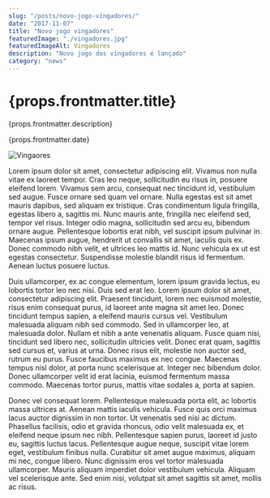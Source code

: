 ```yaml
---
slug: "/posts/novo-jogo-vingadores/"
date: "2017-11-07"
title: "Novo jogo vingadores"
featuredImage: "./vingadores.jpg"
featuredImageAlt: Vingadores
description: "Novo jogo dos vingadores é lançado"
category: "news"
---
```


<h1>{props.frontmatter.title}</h1>

<p>{props.frontmatter.description}</p>

<div>{props.frontmatter.date}</div>

![Vingaores](./vingadores.jpg)

Lorem ipsum dolor sit amet, consectetur adipiscing elit. Vivamus non nulla vitae ex laoreet tempor. Cras leo neque, sollicitudin eu risus in, posuere eleifend lorem. Vivamus sem arcu, consequat nec tincidunt id, vestibulum sed augue. Fusce ornare sed quam vel ornare. Nulla egestas est sit amet mauris dapibus, sed aliquam ex tristique. Cras condimentum ligula fringilla, egestas libero a, sagittis mi. Nunc mauris ante, fringilla nec eleifend sed, tempor vel risus. Integer odio magna, sollicitudin sed arcu eu, bibendum ornare augue. Pellentesque lobortis erat nibh, vel suscipit ipsum pulvinar in. Maecenas ipsum augue, hendrerit ut convallis sit amet, iaculis quis ex. Donec commodo nibh velit, et ultrices leo mattis id. Nunc vehicula ex ut est egestas consectetur. Suspendisse molestie blandit risus id fermentum. Aenean luctus posuere luctus.

Duis ullamcorper, ex ac congue elementum, lorem ipsum gravida lectus, eu lobortis tortor leo nec nisi. Duis sed erat leo. Lorem ipsum dolor sit amet, consectetur adipiscing elit. Praesent tincidunt, lorem nec euismod molestie, risus enim consequat purus, id laoreet ante magna sit amet leo. Donec tincidunt tempus sapien, a eleifend mauris cursus vel. Vestibulum malesuada aliquam nibh sed commodo. Sed in ullamcorper leo, at malesuada dolor. Nullam et nibh a ante venenatis aliquam. Fusce quam nisi, tincidunt sed libero nec, sollicitudin ultricies velit. Donec erat quam, sagittis sed cursus et, varius at urna. Donec risus elit, molestie non auctor sed, rutrum eu purus. Fusce faucibus maximus ex nec congue. Maecenas tempus nisl dolor, at porta nunc scelerisque at. Integer nec bibendum dolor. Donec ullamcorper velit id erat lacinia, euismod fermentum massa commodo. Maecenas tortor purus, mattis vitae sodales a, porta at sapien.

Donec vel consequat lorem. Pellentesque malesuada porta elit, ac lobortis massa ultrices at. Aenean mattis iaculis vehicula. Fusce quis orci maximus lacus auctor dignissim in non tortor. Ut venenatis sed nisi ac dictum. Phasellus facilisis, odio et gravida rhoncus, odio velit malesuada ex, et eleifend neque ipsum nec nibh. Pellentesque sapien purus, laoreet id justo eu, sagittis luctus lacus. Pellentesque augue neque, suscipit vitae lorem eget, vestibulum finibus nulla. Curabitur sit amet augue maximus, aliquam mi nec, congue libero. Nunc dignissim eros vel tortor malesuada ullamcorper. Mauris aliquam imperdiet dolor vestibulum vehicula. Aliquam vel scelerisque ante. Sed enim nisi, volutpat sit amet sagittis sit amet, mollis ac risus.
